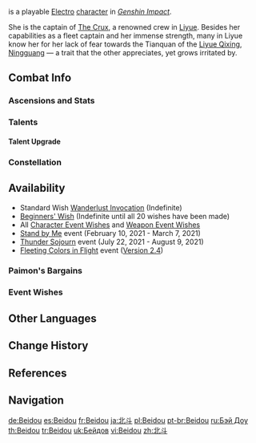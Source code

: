 {{CharacterTabs}}
{{Character Infobox
|image            = <gallery>
Character Beidou Card.png|Card
Character Beidou Full Wish.png|Wish
Character Beidou Game.png|In Game
</gallery>

<!--Playable Character Information-->
|type             = Playable
|rarity           = 4
|weapon           = Claymore
|element          = Electro

<!--Character Information-->
|name             = Beidou
|realname         = <!-- Unrevealed -->
|birthday         = February 14th
|constellation    = Victor Mare
|region           = Liyue
|affiliation      = The Crux
|dish             = Flash-Fried Filet
|obtain           = *[[Wishes]]
*[[Paimon's Bargains]]
|releaseDate      = 2020-09-28

<!--Titles-->
|title            = Uncrowned Lord of the Ocean
|title2           = Queen of the Crux Fleet

<!--Voice Actors-->
|voiceEN          = [[imdb:nm3265752|Allegra Clark]]<ref name="Beidou EN/JP">Twitter: [https://twitter.com/GenshinImpact/status/1323822280473010178 EN & JP VA Announcement]</ref>
|voiceCN          = [https://zh.moegirl.org.cn/唐雅菁 Tang Yajing ({{Lang|mini=1|zh=唐雅菁}})]<ref>Official Genshin Impact Chinese Website: [https://ys.mihoyo.com/main/character/liyue?char=1 Beidou]</ref>
|voiceJP          = {{w|Ami Koshimizu|Koshimizu Ami ({{Lang|mini=1|ja=小清水亜美}})}}<ref name="Beidou EN/JP" />
|voiceKR          = {{w|ko:정유미 (성우)|Jeong Yoo-mi ({{Lang|mini=1|ko=정유미}})}}<ref>Twitter: [https://twitter.com/genshinimpactkr/status/1323829913019801602 KR VA Announcement]</ref>
}}
{{Lang|'''Beidou'''|zh=北斗|zh_rm=Běidǒu|zh_tl=Big Dipper}} is a playable [[Electro]] [[character]] in ''[[Genshin Impact]]''.

She is the captain of [[The Crux]], a renowned crew in [[Liyue]]. Besides her capabilities as a fleet captain and her immense strength, many in Liyue know her for her lack of fear towards the Tianquan of the [[Liyue Qixing]], [[Ningguang]] &mdash; a trait that the other appreciates, yet grows irritated by.

==Combat Info==
===Ascensions and Stats===
{{Character Ascensions and Stats}}

===Talents===
{{Talent Table}}

====Talent Upgrade====
{{Talent Upgrade}}

===Constellation===
{{Constellation Table}}

==Availability==
*Standard Wish [[Wanderlust Invocation]] (Indefinite)
*[[Beginners' Wish]] (Indefinite until all 20 wishes have been made)
*All [[Character Event Wishes]] and [[Weapon Event Wishes]]
*[[Stand by Me]] event (February 10, 2021 - March 7, 2021)
*[[Thunder Sojourn]] event (July 22, 2021 - August 9, 2021)
*[[Fleeting Colors in Flight]] event ([[Version 2.4]])

===Paimon's Bargains===
{{Paimon's Bargains History}}

===Event Wishes===
{{Featured}}

==Other Languages==
{{Other Languages
|default_hidden = 1
|en      = Beidou
|zhs     = 北斗
|zhs_rm  = Běidǒu
|zht     = 北斗
|zht_rm  = Běidǒu
|ja      = {{Rubi|北|ほく|斗|と}}
|ja_rm   = Hokuto
|ko      = {{tt|북두|北斗}}
|ko_rm   = Bukdu
|es      = Beidou
|fr      = Beidou
|ru      = Бэй Доу
|th      = Beidou
|vi      = Beidou
|de      = Beidou
|id      = Beidou
|pt      = Beidou
}}

==Change History==
{{Change History|1.0}}

==References==
{{Reflist}}

==Navigation==
{{Character Navbox}}

[[de:Beidou]]
[[es:Beidou]]
[[fr:Beidou]]
[[ja:北斗]]
[[pl:Beidou]]
[[pt-br:Beidou]]
[[ru:Бэй Доу]]
[[th:Beidou]]
[[tr:Beidou]]
[[uk:Бейдов]]
[[vi:Beidou]]
[[zh:北斗]]